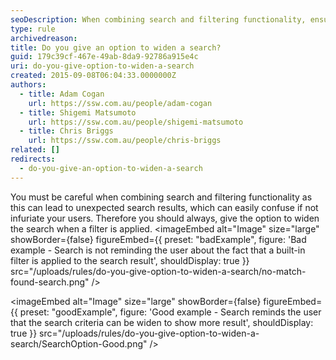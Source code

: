 ```yaml
---
seoDescription: When combining search and filtering functionality, ensure users can widen their search to avoid unexpected results.
type: rule
archivedreason:
title: Do you give an option to widen a search?
guid: 179c39cf-467e-49ab-8da9-92786a915e4c
uri: do-you-give-option-to-widen-a-search
created: 2015-09-08T06:04:33.0000000Z
authors:
  - title: Adam Cogan
    url: https://ssw.com.au/people/adam-cogan
  - title: Shigemi Matsumoto
    url: https://ssw.com.au/people/shigemi-matsumoto
  - title: Chris Briggs
    url: https://ssw.com.au/people/chris-briggs
related: []
redirects:
  - do-you-give-an-option-to-widen-a-search
---
```


You must be careful when combining search and filtering functionality as this can lead to unexpected search results, which can easily confuse if not infuriate your users. Therefore you should always, give the option to widen the search when a filter is applied.
<imageEmbed
  alt="Image"
  size="large"
  showBorder={false}
  figureEmbed={{
    preset: "badExample",
    figure: 'Bad example - Search is not reminding the user about the fact that a built-in filter is applied to the search result',
    shouldDisplay: true
  }}
  src="/uploads/rules/do-you-give-option-to-widen-a-search/no-match-found-search.png"
/>

<imageEmbed
  alt="Image"
  size="large"
  showBorder={false}
  figureEmbed={{
    preset: "goodExample",
    figure: 'Good example - Search reminds the user that the search criteria can be widen to show more result',
    shouldDisplay: true
  }}
  src="/uploads/rules/do-you-give-option-to-widen-a-search/SearchOption-Good.png"
/>